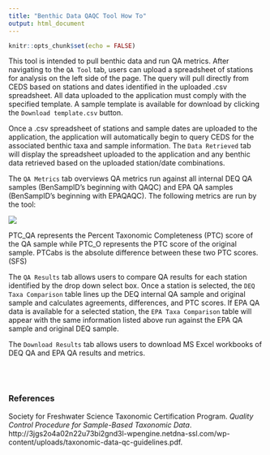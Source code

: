 ```yaml
---
title: "Benthic Data QAQC Tool How To"
output: html_document
---
```


```r
knitr::opts_chunk$set(echo = FALSE)
```

This tool is intended to pull benthic data and run QA metrics. After navigating to the `QA Tool` tab, users can upload a spreadsheet of stations for analysis on the left side of the page. The query will pull directly from CEDS based on stations and dates identified in the uploaded .csv spreadsheet. All data uploaded to the application must comply with the specified template. A sample template is available for download by clicking the `Download template.csv` button.

Once a .csv spreadsheet of stations and sample dates are uploaded to the application, the application will automatically begin to query CEDS for the associated benthic taxa and sample information. The `Data Retrieved` tab will display the spreadsheet uploaded to the application and any benthic data retrieved based on the uploaded station/date combinations. 

The `QA Metrics` tab overviews QA metrics run against all internal DEQ QA samples (BenSampID's beginning with QAQC) and EPA QA samples (BenSampID's beginning with EPAQAQC). The following metrics are run by the tool:

![](www/SFSTCPmetrics.PNG)


PTC_QA represents the Percent Taxonomic Completeness (PTC) score of the QA sample while PTC_O represents the PTC score of the original sample. PTCabs is the absolute difference between these two PTC scores. (SFS)

The `QA Results` tab allows users to compare QA results for each station identified by the drop down select box. Once a station is selected, the `DEQ Taxa Comparison` table lines up the DEQ internal QA sample and original sample and calculates agreements, differences, and PTC scores. If EPA QA data is available for a selected station, the `EPA Taxa Comparison` table will appear with the same information listed above run against the EPA QA sample and original DEQ sample.

The `Download Results` tab allows users to download MS Excel workbooks of DEQ QA and EPA QA results and metrics.

<br><br>


### References

Society for Freshwater Science Taxonomic Certification Program. *Quality Control Procedure for Sample-Based Taxonomic Data*. http://3jgs2o4a02n22u73bi2gnd3l-wpengine.netdna-ssl.com/wp-content/uploads/taxonomic-data-qc-guidelines.pdf. 
